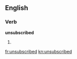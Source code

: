 ==English==

===Verb===
'''unsubscribed'''

# {{past of|[[unsubscribe]]}}

[[fr:unsubscribed]]
[[kn:unsubscribed]]